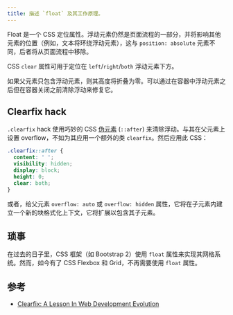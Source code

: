 ```yaml
---
title: 描述 `float` 及其工作原理。
---
```


Float 是一个 CSS 定位属性。浮动元素仍然是页面流程的一部分，并将影响其他元素的位置（例如，文本将环绕浮动元素），这与 `position: absolute` 元素不同，后者将从页面流程中移除。

CSS `clear` 属性可用于定位在 `left`/`right`/`both` 浮动元素下方。

如果父元素只包含浮动元素，则其高度将折叠为零。可以通过在容器中浮动元素之后但在容器关闭之前清除浮动来修复它。

## Clearfix hack

`.clearfix` hack 使用巧妙的 CSS [伪元素](/questions/quiz/describe-pseudo-elements-and-discuss-what-they-are-used-for) (`::after`) 来清除浮动。与其在父元素上设置 overflow，不如为其应用一个额外的类 `clearfix`。然后应用此 CSS：

```css
.clearfix::after {
  content: ' ';
  visibility: hidden;
  display: block;
  height: 0;
  clear: both;
}
```

或者，给父元素 `overflow: auto` 或 `overflow: hidden` 属性，它将在子元素内建立一个新的块格式化上下文，它将扩展以包含其子元素。

## 琐事

在过去的日子里，CSS 框架（如 Bootstrap 2）使用 `float` 属性来实现其网格系统。然而，如今有了 CSS Flexbox 和 Grid，不再需要使用 `float` 属性。

## 参考

* [Clearfix: A Lesson In Web Development Evolution](https://css-tricks.com/clearfix-a-lesson-in-web-development-evolution/)
